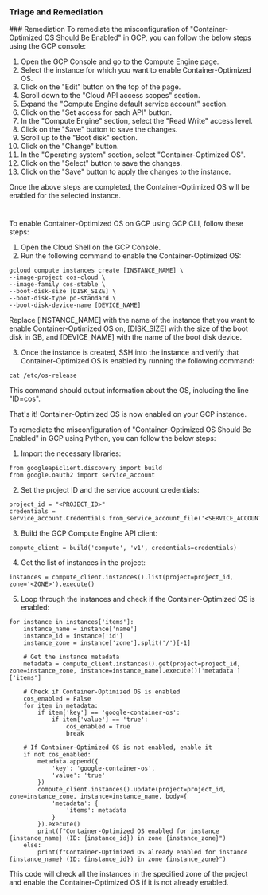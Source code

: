 
### Triage and Remediation
<Tabs>
<Tab title='Remediation'>
### Remediation

<AccordionGroup>
<Accordion title='Using Console' defaultOpen='true'>
To remediate the misconfiguration of "Container-Optimized OS Should Be Enabled" in GCP, you can follow the below steps using the GCP console:

1. Open the GCP Console and go to the Compute Engine page.
2. Select the instance for which you want to enable Container-Optimized OS.
3. Click on the "Edit" button on the top of the page.
4. Scroll down to the "Cloud API access scopes" section.
5. Expand the "Compute Engine default service account" section.
6. Click on the "Set access for each API" button.
7. In the "Compute Engine" section, select the "Read Write" access level.
8. Click on the "Save" button to save the changes.
9. Scroll up to the "Boot disk" section.
10. Click on the "Change" button.
11. In the "Operating system" section, select "Container-Optimized OS".
12. Click on the "Select" button to save the changes.
13. Click on the "Save" button to apply the changes to the instance.

Once the above steps are completed, the Container-Optimized OS will be enabled for the selected instance.

#
</Accordion>

<Accordion title='Using CLI'>
To enable Container-Optimized OS on GCP using GCP CLI, follow these steps:

1. Open the Cloud Shell on the GCP Console.
2. Run the following command to enable the Container-Optimized OS:

```
gcloud compute instances create [INSTANCE_NAME] \
--image-project cos-cloud \
--image-family cos-stable \
--boot-disk-size [DISK_SIZE] \
--boot-disk-type pd-standard \
--boot-disk-device-name [DEVICE_NAME]
```

Replace [INSTANCE_NAME] with the name of the instance that you want to enable Container-Optimized OS on, [DISK_SIZE] with the size of the boot disk in GB, and [DEVICE_NAME] with the name of the boot disk device.

3. Once the instance is created, SSH into the instance and verify that Container-Optimized OS is enabled by running the following command:

```
cat /etc/os-release
```

This command should output information about the OS, including the line "ID=cos".

That's it! Container-Optimized OS is now enabled on your GCP instance.
</Accordion>

<Accordion title='Using Python'>
To remediate the misconfiguration of "Container-Optimized OS Should Be Enabled" in GCP using Python, you can follow the below steps:

1. Import the necessary libraries:

```
from googleapiclient.discovery import build
from google.oauth2 import service_account
```

2. Set the project ID and the service account credentials:

```
project_id = "<PROJECT_ID>"
credentials = service_account.Credentials.from_service_account_file('<SERVICE_ACCOUNT_KEY_FILE_PATH>')
```

3. Build the GCP Compute Engine API client:

```
compute_client = build('compute', 'v1', credentials=credentials)
```

4. Get the list of instances in the project:

```
instances = compute_client.instances().list(project=project_id, zone='<ZONE>').execute()
```

5. Loop through the instances and check if the Container-Optimized OS is enabled:

```
for instance in instances['items']:
    instance_name = instance['name']
    instance_id = instance['id']
    instance_zone = instance['zone'].split('/')[-1]
    
    # Get the instance metadata
    metadata = compute_client.instances().get(project=project_id, zone=instance_zone, instance=instance_name).execute()['metadata']['items']
    
    # Check if Container-Optimized OS is enabled
    cos_enabled = False
    for item in metadata:
        if item['key'] == 'google-container-os':
            if item['value'] == 'true':
                cos_enabled = True
                break
    
    # If Container-Optimized OS is not enabled, enable it
    if not cos_enabled:
        metadata.append({
            'key': 'google-container-os',
            'value': 'true'
        })
        compute_client.instances().update(project=project_id, zone=instance_zone, instance=instance_name, body={
            'metadata': {
                'items': metadata
            }
        }).execute()
        print(f"Container-Optimized OS enabled for instance {instance_name} (ID: {instance_id}) in zone {instance_zone}")
    else:
        print(f"Container-Optimized OS already enabled for instance {instance_name} (ID: {instance_id}) in zone {instance_zone}")
```

This code will check all the instances in the specified zone of the project and enable the Container-Optimized OS if it is not already enabled.
</Accordion>

</AccordionGroup>
</Tab>
</Tabs>
